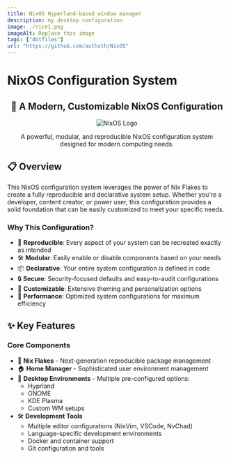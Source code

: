 ```yaml
---
title: NixOS Hyperland-based window manager
description: my desktop configuration
image: ./rice1.png
imageAlt: Replace this image
tags: ["dotfiles"]
url: "https://github.com/authxth/NixOS"
---
```



# NixOS Configuration System

<div align="center">
  <h2>🚀 A Modern, Customizable NixOS Configuration</h2>

  <Image 
    src="https://raw.githubusercontent.com/NixOS/nixos-artwork/master/logo/nixos-white.png" 
    width={200} 
    height={200} 
    alt="NixOS Logo"
  />

  <p>A powerful, modular, and reproducible NixOS configuration system designed for modern computing needs.</p>
</div>

## 📋 Overview

This NixOS configuration system leverages the power of Nix Flakes to create a fully reproducible and declarative system setup. Whether you're a developer, content creator, or power user, this configuration provides a solid foundation that can be easily customized to meet your specific needs.

### Why This Configuration?

- 🔄 **Reproducible**: Every aspect of your system can be recreated exactly as intended
- 🛠 **Modular**: Easily enable or disable components based on your needs
- 📦 **Declarative**: Your entire system configuration is defined in code
- 🔒 **Secure**: Security-focused defaults and easy-to-audit configurations
- 🎨 **Customizable**: Extensive theming and personalization options
- 🚀 **Performance**: Optimized system configurations for maximum efficiency

## ✨ Key Features

### Core Components

- 🔄 **Nix Flakes** - Next-generation reproducible package management
- 🏠 **Home Manager** - Sophisticated user environment management
- 🎨 **Desktop Environments** - Multiple pre-configured options:
  - Hyprland
  - GNOME
  - KDE Plasma
  - Custom WM setups
- 🛠️ **Development Tools**
  - Multiple editor configurations (NixVim, VSCode, NvChad)
  - Language-specific development environments
  - Docker and container support
  - Git configuration and tools 